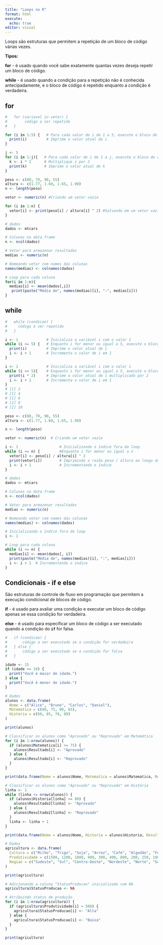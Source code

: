 ---
title: "Loops no R"
format: html
execute: 
  echo: true
editor: visual
---

Loops são estruturas que permitem a repetição de um bloco de código várias vezes.

**Tipos:**

**for** - é usado quando você sabe exatamente quantas vezes deseja repetir um bloco de código.

**while** - é usado quando a condição para a repetição não é conhecida antecipadamente, e o bloco de código é repetido enquanto a condição é verdadeira.

## for

```{r}
#   for (variavel in vetor) {
#        código a ser repetido
#   }
```

```{r}
for (i in 1:5) {   # Para cada valor de i de 1 a 5, execute o bloco de código
  print(i)         # Imprime o valor atual de i
}

j <- 5
for (i in 1:j){   # Para cada valor de i de 1 a j, execute o bloco de código abaixo
  k <- i * 2      # Multiplique i por 2
  print(k)        # Imprime o valor atual de k   
}
```

```{r}
peso <- c(80, 70, 90, 55)
altura <- c(1.77, 1.60, 1.65, 1.90)
n <- length(peso)

vetor <- numeric(n) #Criando um vetor vazio

for (i in 1:n) {
  vetor[i] <- print(peso[i] / altura[i] ^ 2) #Salvando em um vetor vazio
}
```

```{r}
# dados
dados <- mtcars

# Colunas no data.frame
n <- ncol(dados)

# Vetor para armazenar resultados
medias <- numeric(n)

# Nomeando vetor com nomes das colunas
names(medias) <- colnames(dados)

# Loop para cada coluna
for(i in 1:n){
  medias[i] <- mean(dados[,i])
   print(paste("Média de", names(medias)[i], ":", medias[i]))
}
```

## while

```{r}
#   while (condicao) {
#     código a ser repetido
#   }
```

```{r}
i <- 1             # Inicializa a variável i com o valor 1
while (i <= 5) {   # Enquanto i for menor ou igual a 5, execute o bloco de código
  print(i)         # Imprime o valor atual de i
  i <- i + 1       # Incrementa o valor de i em 1
}

i <- 1             # Inicializa a variável i com o valor 1
while (i <= 5){    # Enquanto i for menor ou igual a 5, execute o bloco de código
  print(i * 2)     # Imprime o valor atual de i multiplicado por 2
  i <- i + 1       # Incrementa o valor de i em 1
}
# [1] 2
# [1] 4
# [1] 6
# [1] 8
# [1] 10
```

```{r}
peso <- c(80, 70, 90, 55)
altura <- c(1.77, 1.60, 1.65, 1.90)

n <- length(peso)

vetor <- numeric(n)  # Criando um vetor vazio

i <- 1                   # Inicializando o índice fora do loop
while (i <= n) {         #Enquanto i for menor ou igual a n
  vetor[i] <- peso[i] / altura[i] ^ 2
  print(vetor[i])        # Imprimindo a razão peso / altura ao longo do loop
  i <- i + 1             # Incrementando o índice
}
```

```{r}
# dados
dados <- mtcars

# Colunas no data.frame
n <- ncol(dados)

# Vetor para armazenar resultados
medias <- numeric(n)

# Nomeando vetor com nomes das colunas
names(medias) <- colnames(dados)

# Inicializando o índice fora do loop
i <- 1

# Loop para cada coluna
while (i <= n) {
  medias[i] <- mean(dados[, i])
  print(paste("Média de", names(medias)[i], ":", medias[i]))
  i <- i + 1  # Incrementando o índice
}

```

## Condicionais - if e else

São estruturas de controle de fluxo em programação que permitem a execução condicional de blocos de código.

**if** - é usado para avaliar uma condição e executar um bloco de código apenas se essa condição for verdadeira.

**else** - é usado para especificar um bloco de código a ser executado quando a condição do **`if`** for falsa.

```{r}
#   if (condicao) {
#       código a ser executado se a condição for verdadeira
#   } else {
#       código a ser executado se a condição for falsa
#   }
```

```{r}
idade <- 15
if (idade >= 18) {
  print("Você é maior de idade.")
} else {
  print("Você é menor de idade.")
}
```

```{r}
# Dados
alunos <- data.frame(
  Nome = c("Alice", "Bruno", "Carlos", "Daniel"),
  Matematica = c(80, 75, 90, 65),
  Historia = c(60, 85, 78, 80)
)

print(alunos)

# Classificar os alunos como "Aprovado" ou "Reprovado" em Matemática
for (i in 1:nrow(alunos)) {
  if (alunos$Matematica[i] >= 75) {
    alunos$Resultado[i] <- "Aprovado"
  } else {
    alunos$Resultado[i] <- "Reprovado"
  }
}

print(data.frame(Nome = alunos$Nome, Matematica = alunos$Matematica, Resultado = alunos$Resultado))

# Classificar os alunos como "Aprovado" ou "Reprovado" em História
linha <- 1
while (linha <= nrow(alunos)) {
  if (alunos$Historia[linha] >= 80) {
    alunos$Resultado2[linha] <- "Aprovado"
  } else {
    alunos$Resultado2[linha] <- "Reprovado"
  }
  linha <- linha + 1
}

print(data.frame(Nome = alunos$Nome, Historia = alunos$Historia, Resultado = alunos$Resultado2))
```

```{r}
# Dados
agricultura <- data.frame(
  Cultura = c("Milho", "Trigo", "Soja", "Arroz", "Café", "Algodão", "Feijão", "Maçãs", "Uvas", "Cana-de-açúcar", "Tomate", "Batata", "Cacau", "Laranjas", "Cenoura", "Cebola", "Pêssegos", "Abacaxi", "Melancias", "Azeitonas"),
  Produtividade = c(1500, 1200, 1800, 900, 300, 400, 800, 200, 250, 1000, 700, 600, 150, 180, 450, 300, 120, 160, 100, 80),
  Regiao = c("Sudeste", "Sul", "Centro-Oeste", "Nordeste", "Norte", "Sudeste", "Centro-Oeste", "Sul", "Sul", "Nordeste", "Sudeste", "Sul", "Norte", "Sul", "Nordeste", "Sudeste", "Sul", "Norte", "Nordeste", "Norte")
)

print(agricultura)

# Adicionando a coluna "StatusProducao" inicializada com NA
agricultura$StatusProducao <- NA

# Atribuindo status de produção
for (i in 1:nrow(agricultura)) {
  if (agricultura$Produtividade[i] > 500) {
    agricultura$StatusProducao[i] <- "Alta"
  } else {
    agricultura$StatusProducao[i] <- "Baixa"
  }
}

print(agricultura)
```

```{r}


```
